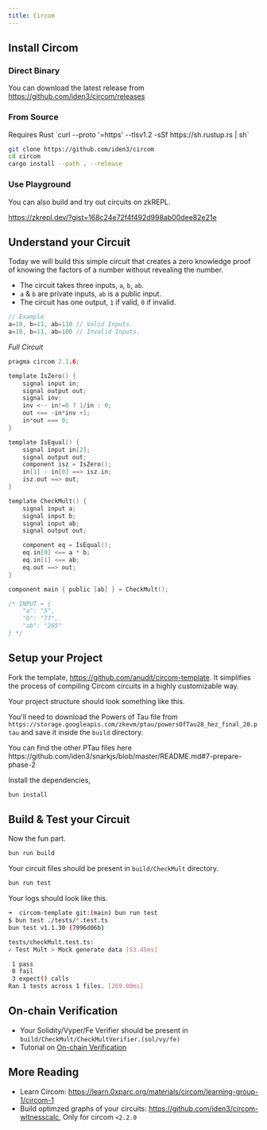 ```yaml
---
title: Circom
---
```


## Install Circom

### Direct Binary

You can download the latest release from
https://github.com/iden3/circom/releases

### From Source

<Callout type="info">
Requires Rust `curl --proto '=https' --tlsv1.2 -sSf https://sh.rustup.rs | sh`
</Callout>

```bash
git clone https://github.com/iden3/circom
cd circom
cargo install --path . --release
```

### Use Playground

You can also build and try out circuits on zkREPL.

https://zkrepl.dev/?gist=168c24e72f4f492d998ab00dee82e21e

## Understand your Circuit

Today we will build this simple circuit that creates a zero knowledge proof of knowing the factors of a number without revealing the number.

- The circuit takes three inputs, `a`, `b`, `ab`.
- `a` & `b` are private inputs, `ab` is a public input.
- The circuit has one output, `1` if valid, `0` if invalid.
```c
// Example
a=10, b=11, ab=110 // Valid Inputs.
a=10, b=11, ab=100 // Invalid Inputs.
```

*Full Circuit*

```c title="CheckMult.circom"
pragma circom 2.1.6;

template IsZero() {
    signal input in;
    signal output out;
    signal inv;
    inv <-- in!=0 ? 1/in : 0;
    out <== -in*inv +1;
    in*out === 0;
}

template IsEqual() {
    signal input in[2];
    signal output out;
    component isz = IsZero();
    in[1] - in[0] ==> isz.in;
    isz.out ==> out;
}

template CheckMult() {
    signal input a;
    signal input b;
    signal input ab;
    signal output out;

    component eq = IsEqual();
    eq.in[0] <== a * b;
    eq.in[1] <== ab;
    eq.out ==> out;
}

component main { public [ab] } = CheckMult();

/* INPUT = {
    "a": "5",
    "b": "77",
    "ab": "265"
} */
```

## Setup your Project

Fork the template, https://github.com/anudit/circom-template.
It simplifies the process of compiling Circom circuits in a highly customizable way.

Your project structure should look something like this.

<Files>
  <Folder name="build"/>
  <Folder name="circomlib"/>
  <Folder name="circuits" defaultOpen>
    <File name="CheckMult.circom" />
  </Folder>
  <Folder name="scripts" defaultOpen>
    <File name="build.sh" />
  </Folder>
  <Folder name="templates"/>
  <Folder name="tests" defaultOpen>
   <File name="checkMult.test.ts" />
  </Folder>
  <File name="package.json" />
</Files>

You'll need to download the Powers of Tau file from `https://storage.googleapis.com/zkevm/ptau/powersOfTau28_hez_final_20.ptau` and save it inside the `build` directory.

<Callout type="info">
You can find the other PTau files here https://github.com/iden3/snarkjs/blob/master/README.md#7-prepare-phase-2
</Callout>

Install the dependencies,
```bash
bun install
```

## Build & Test your Circuit

Now the fun part.

```bash
bun run build
```

Your circuit files should be present in `build/CheckMult` directory.

```bash
bun run test
```

Your logs should look like this.

```bash
➜  circom-template git:(main) bun run test
$ bun test ./tests/*.test.ts
bun test v1.1.30 (7996d06b)

tests/checkMult.test.ts:
✓ Test Mult > Mock generate data [53.45ms]

 1 pass
 0 fail
 3 expect() calls
Ran 1 tests across 1 files. [269.00ms]
```

## On-chain Verification

- Your Solidity/Vyper/Fe Verifier should be present in `build/CheckMult/CheckMultVerifier.(sol/vy/fe)`
- Tutorial on [On-chain Verification](/tutorials/on-chain-verification)

## More Reading

- Learn Circom: https://learn.0xparc.org/materials/circom/learning-group-1/circom-1
- Build optimzed graphs of your circuits: https://github.com/iden3/circom-witnesscalc, Only for circom `<2.2.0`
